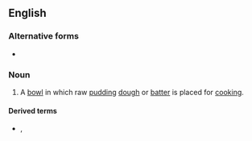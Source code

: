 {{also|pudding-basin}}
==English==

===Alternative forms===
* {{l|en|pudding-basin}} {{qualifier|in attributive use}}

===Noun===
{{en-noun}}

# A [[bowl]] in which raw [[pudding]] [[dough]] or [[batter]] is placed for [[cooking]].

====Derived terms====
* {{l|en|pudding basin haircut}}, {{l|en|pudding-basin haircut}}